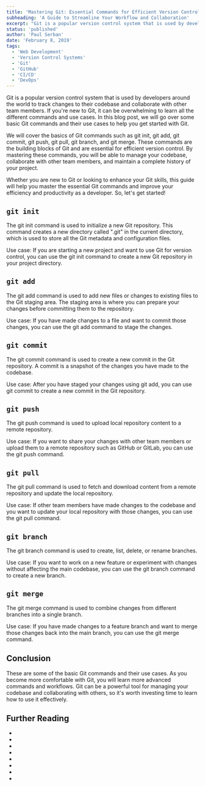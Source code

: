 ```yaml
---
title: 'Mastering Git: Essential Commands for Efficient Version Control'
subheading: 'A Guide to Streamline Your Workflow and Collaboration'
excerpt: "Git is a popular version control system that is used by developers around the world to track changes to their codebase and collaborate with other team members. If you're new to Git, it can be overwhelming to learn all the different commands and use cases. In this blog post, we will go over some basic Git commands and their use cases to help you get started with Git."
status: 'published'
author: 'Paul Serban'
date: 'February 8, 2019'
tags:
  - 'Web Development'
  - 'Version Control Systems'
  - 'Git'
  - 'GitHub'
  - 'CI/CD'
  - 'DevOps'
---
```


Git is a popular version control system that is used by developers around the world to track changes to their codebase and collaborate with other team members. If you're new to Git, it can be overwhelming to learn all the different commands and use cases. In this blog post, we will go over some basic Git commands and their use cases to help you get started with Git.

We will cover the basics of Git commands such as git init, git add, git commit, git push, git pull, git branch, and git merge. These commands are the building blocks of Git and are essential for efficient version control. By mastering these commands, you will be able to manage your codebase, collaborate with other team members, and maintain a complete history of your project.

Whether you are new to Git or looking to enhance your Git skills, this guide will help you master the essential Git commands and improve your efficiency and productivity as a developer. So, let's get started!

## `git init`
The git init command is used to initialize a new Git repository. This command creates a new directory called ".git" in the current directory, which is used to store all the Git metadata and configuration files.

Use case: If you are starting a new project and want to use Git for version control, you can use the git init command to create a new Git repository in your project directory.

## `git add`
The git add command is used to add new files or changes to existing files to the Git staging area. The staging area is where you can prepare your changes before committing them to the repository.

Use case: If you have made changes to a file and want to commit those changes, you can use the git add command to stage the changes.

## `git commit`
The git commit command is used to create a new commit in the Git repository. A commit is a snapshot of the changes you have made to the codebase.

Use case: After you have staged your changes using git add, you can use git commit to create a new commit in the Git repository.

## `git push`
The git push command is used to upload local repository content to a remote repository.

Use case: If you want to share your changes with other team members or upload them to a remote repository such as GitHub or GitLab, you can use the git push command.

## `git pull`
The git pull command is used to fetch and download content from a remote repository and update the local repository.

Use case: If other team members have made changes to the codebase and you want to update your local repository with those changes, you can use the git pull command.

## `git branch`
The git branch command is used to create, list, delete, or rename branches.

Use case: If you want to work on a new feature or experiment with changes without affecting the main codebase, you can use the git branch command to create a new branch.

## `git merge`
The git merge command is used to combine changes from different branches into a single branch.

Use case: If you have made changes to a feature branch and want to merge those changes back into the main branch, you can use the git merge command.

## Conclusion

These are some of the basic Git commands and their use cases. As you become more comfortable with Git, you will learn more advanced commands and workflows. Git can be a powerful tool for managing your codebase and collaborating with others, so it's worth investing time to learn how to use it effectively.

## Further Reading
- <Link href="/blog/posts/distributed-control-systems-the-modern-standard-for-software-development" label={`Distributed Version Control Systems: The Modern Standard for Software Development`} isInternal={true} />
- <Link href="/blog/posts/git-an-introduction" label={`Git: An Introduction`} isInternal={true} />
- <Link href="/blog/posts/git-basic-concepts" label={`Git: Basic Concepts`} isInternal={true} />
- <Link href="/blog/posts/understanding-git-branching-models-a-guide-for-developers" label={`Understanding Git Branching Models: A Guide for Developers`} isInternal={true} />
- <Link href="/blog/posts/git-flow-a-powerful-branching-model-for-collaborative-development" label={`Git Flow: A Powerful Branching Model for Collaborative Development`} isInternal={true} />
- <Link href="/blog/posts/gitflow-branching-model-pros-and-cons" label={`Gitflow: Pros and Cons`} isInternal={true} />
- <Link href="/blog/posts/git-branches-cloning-merging" label={`Git: Cloning, Branches and Merging`} isInternal={true} />
- <Link href="/blog/posts/git-branching-strategies-patterns-paaractices-and-collaboration-workflows" label={`A Comprehensive Guide to Git Branching Strategies and Collaboration Workflows`} isInternal={true} />